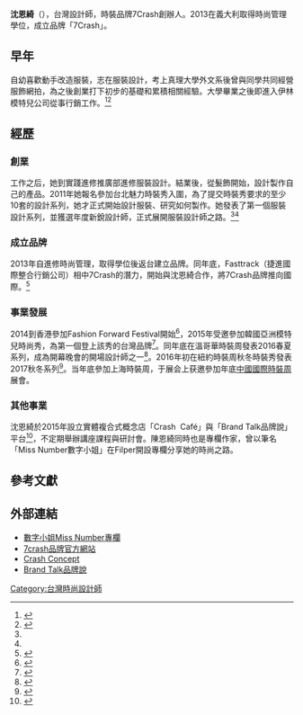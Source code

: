 {{多個問題|
{{autobiography|time=2017-03-11T21:49:56+00:00}}
{{pov|time=2017-03-11T21:49:56+00:00}}
{{advert|time=2017-03-11}}
}}
{{Infobox person
| name = 沈恩綺
| birth_date = {{birth year and age|1987}}
| nationality = {{ROC}}
| birth_place = {{TWN}}
| education = 米蘭藝術大學時尚管理碩士
| known_for = 台灣服裝設計師
7Crash服裝品牌創辦人
| website = https://www.facebook.com/enchishen/?fref=ts
}}

'''沈恩綺'''（{{bd|1987年}}），台灣設計師，時裝品牌7Crash創辦人。2013在義大利取得時尚管理學位，成立品牌「7Crash」。

== 早年 ==
自幼喜歡動手改造服裝，志在服裝設計，考上真理大學外文系後曾與同學共同經營服飾網拍，為之後創業打下初步的基礎和累積相關經驗。大學畢業之後即進入伊林模特兒公司從事行銷工作。<ref name=":0">{{Cite web|url=https://womany.net/read/article/1327|title=設計師：令人不設防的時尚與色彩衝擊 7crash沈恩綺|accessdate=2017-03-11|author=womany editor 女人迷編輯|date=2012-04-25|publisher=女人迷|archive-date=2017-03-12|archive-url=https://web.archive.org/web/20170312073036/https://womany.net/read/article/1327|dead-url=no}}</ref><ref name=":1">{{Cite web|url=http://www.sheaspire.com.tw/p2-weekly_column-detail.php?PKey=d81ak9mP0jtvxYdlnbnGrV7qVTwViYxj1o2woOFphQ|title=25歲沈恩綺 衝擊妳的想像|accessdate=2017-03-11|author=SheAspire編輯部|date=2013-03-13|publisher=她渴望（SheAspire）|archive-date=2017-03-12|archive-url=https://web.archive.org/web/20170312065033/http://www.sheaspire.com.tw/p2-weekly_column-detail.php?PKey=d81ak9mP0jtvxYdlnbnGrV7qVTwViYxj1o2woOFphQ|dead-url=no}}</ref>

== 經歷 ==

=== 創業 ===
工作之后，她到實踐進修推廣部進修服裝設計。結業後，從髮飾開始，設計製作自己的產品。2011年她報名參加台北魅力時裝秀入圍，為了提交時裝秀要求的至少10套的設計系列，她才正式開始設計服裝、研究如何製作。她發表了第一個服裝設計系列，並獲選年度新銳設計師，正式展開服裝設計師之路。<ref name=":0" /><ref name=":1" />

=== 成立品牌 ===
2013年自{{Internal link helper/en|義大利米蘭藝術大學|Nuova Accademia di Belle Arti}}進修時尚管理，取得學位後返台建立品牌。同年底，Fasttrack（捷進國際整合行銷公司）相中7Crash的潛力，開始與沈恩綺合作，將7Crash品牌推向國際。<ref>{{Cite web|url=http://www.wealth.com.tw/article_in.aspx?nid=5156&pg=1|title=28歲設計師沈思綺 靠台味紅到國際 登上南韓時尚大秀　黛安娜設計師也說讚|accessdate=2017-03-11|author=游筱燕|date=2015-06-26|month=|publisher=財訊雙週刊 第 479 期|archive-date=2016-02-10|archive-url=https://web.archive.org/web/20160210082657/http://www.wealth.com.tw/article_in.aspx?nid=5156|dead-url=no}}</ref>

=== 事業發展 ===
2014到香港參加Fashion Forward Festival開始<ref>{{Cite web|url=http://fashion.com.hk/news_detail.asp?id=3085|title=Fashion Forward Festival 2014 - 長義街9 號D2 Place|accessdate=2017-03-11|author=|date=204-11-27|publisher=FASHION.COM.HK}}{{dead link|date=2018年3月 |bot=InternetArchiveBot |fix-attempted=yes }}</ref>，2015年受邀參加韓國亞洲模特兒時尚秀，為第一個登上該秀的台灣品牌<ref>{{Cite web|url=https://flipermag.com/2015/04/28/7crasg/|title=強調 MIT，台灣精神 27 歲女設計師 沈恩綺，站上國際發光！|accessdate=2017-03-11|author=|date=|publisher=|archive-date=2018-11-08|archive-url=https://web.archive.org/web/20181108105302/https://flipermag.com/2015/04/28/7crasg/|dead-url=no}}</ref>。同年底在溫哥華時裝周發表2016春夏系列，成為開幕晚會的開場設計師之一<ref>{{Cite news|url=http://ifashiontrend.com/vanfashionweek-7crash/|title=7crash登上北美時裝周 印花時尚驚豔全場|last=|first=|date=2015-10-07|work=瘋時尚資訊|accessdate=|archive-date=2016-08-19|archive-url=https://web.archive.org/web/20160819205530/http://ifashiontrend.com/vanfashionweek-7crash/|dead-url=no}}</ref>。2016年初在紐約時裝周秋冬時裝秀發表2017秋冬系列<ref>{{Cite web|url=http://www.gettyimages.com/event/7crash-art-hearts-fashion-nyfw-fall-winter-2016-604396447#model-walks-the-runway-at-7crash-show-during-art-hearts-fashion-nyfw-picture-id510919214|title=7Crash - Art Hearts Fashion NYFW Fall/Winter 2016|accessdate=2017-03-11|author=|date=|publisher=}}</ref>。当年底參加上海時裝周，于展会上获邀參加年底[[中國國際時裝周|中國國際時裝周]]展會。

=== 其他事業 ===
沈恩綺於2015年設立實體複合式概念店「Crash  Café」與「Brand Talk品牌說」平台<ref>{{Cite web|url=http://bella.tw/fashion/celeb-styles/6752-%E3%80%90%E5%B0%88%E8%A8%AA%E3%80%917-crash-%E6%9C%8D%E8%A3%9D%E8%A8%AD%E8%A8%88%E5%B8%AB%E6%B2%88%E6%81%A9%E7%B6%BA-%E8%AE%93%E4%BD%A0%E7%9C%8B%E8%A6%8B%E7%84%A1%E9%99%90%E5%8F%AF%E8%83%BD|title=【專訪】7 crash 服裝設計師沈恩綺 讓你看見無限可能|accessdate=2017-03-11|author=Kuna|date=08/11/2015|publisher=Bella.tw儂儂|archive-date=2017-11-04|archive-url=https://web.archive.org/web/20171104220458/http://bella.tw/fashion/celeb-styles/6752-%E3%80%90%E5%B0%88%E8%A8%AA%E3%80%917-crash-%E6%9C%8D%E8%A3%9D%E8%A8%AD%E8%A8%88%E5%B8%AB%E6%B2%88%E6%81%A9%E7%B6%BA-%E8%AE%93%E4%BD%A0%E7%9C%8B%E8%A6%8B%E7%84%A1%E9%99%90%E5%8F%AF%E8%83%BD|dead-url=no}}</ref>，不定期舉辦講座課程與研討會。陳恩綺同時也是專欄作家，曾以筆名「Miss Number數字小姐」在Filper開設專欄分享她的時尚之路。

== 參考文獻 ==
<references />

== 外部連結 ==
* [https://flipermag.com/author/7crash/ 數字小姐Miss Number專欄] {{Wayback|url=https://flipermag.com/author/7crash/ |date=20150325120052 }}
* [http://7crash.shoplineapp.com/ 7crash品牌官方網站] {{Wayback|url=http://7crash.shoplineapp.com/ |date=20161028052228 }}
* [https://www.facebook.com/crashconceptstore/ Crash Concept]
* [https://www.facebook.com/Brand-Talk-%E5%93%81%E7%89%8C%E8%AA%AA-1593156560949034/ Brand Talk品牌說]

[[Category:台灣時尚設計師|Category:台灣時尚設計師]]